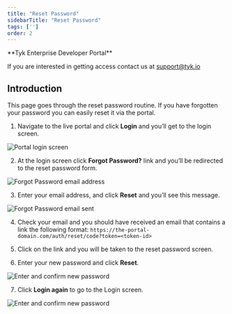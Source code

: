 ```yaml
---
title: "Reset Password"
sidebarTitle: "Reset Password"
tags: ['']
order: 2
---
```



<Note>
**Tyk Enterprise Developer Portal**

If you are interested in getting access contact us at [support@tyk.io](<mailto:support@tyk.io?subject=Tyk Enterprise Portal Beta>)
</Note>


## Introduction

This page goes through the reset password routine. If you have forgotten your password you can easily reset it via the portal.

1. Navigate to the live portal and click **Login** and you’ll get to the login screen.

<img src="/img/dashboard/portal-management/enterprise-portal/login-portal-forgot.png" alt="Portal login screen" />

2. At the login screen click **Forgot Password?** link and you’ll be redirected to the reset password form.

<img src="/img/dashboard/portal-management/enterprise-portal/forgot-password.png" alt="Forgot Password email address" />

3. Enter your email address, and click **Reset** and you’ll see this message.

<img src="/img/dashboard/portal-management/enterprise-portal/forgot-password-email.png" alt="Forgot Password email sent" />

4. Check your email and you should have received an email that contains a link the following format:
`https://the-portal-domain.com/auth/reset/code?token=<token-id>`

5. Click on the link and you will be taken to the reset password screen.
6. Enter your new password and click **Reset**.

<img src="/img/dashboard/portal-management/enterprise-portal/reset-password-request.png" alt="Enter and confirm new password" />

7. Click **Login again** to go to the Login screen.

<img src="/img/dashboard/portal-management/enterprise-portal/reset-done.png" alt="Enter and confirm new password" />
